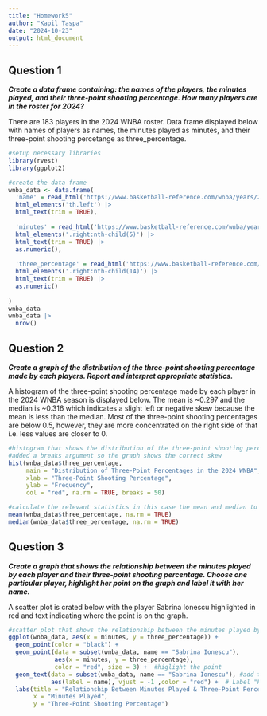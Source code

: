 ```yaml
---
title: "Homework5"
author: "Kapil Taspa"
date: "2024-10-23"
output: html_document
---
```


## Question 1

***Create a data frame containing: the names of the players, the minutes played, and their three-point shooting percentage. How many players are in the roster for 2024?***

There are 183 players in the 2024 WNBA roster. Data frame displayed below with names of players as names, the minutes played as minutes, and their three-point shooting percetange as three_percentage.

```r
#setup necessary libraries
library(rvest)
library(ggplot2)

#create the data frame
wnba_data <- data.frame(
  'name' = read_html('https://www.basketball-reference.com/wnba/years/2024_totals.html') |>
  html_elements('th.left') |>
  html_text(trim = TRUE),
  
  'minutes' = read_html('https://www.basketball-reference.com/wnba/years/2024_totals.html') |>
  html_elements('.right:nth-child(5)') |>
  html_text(trim = TRUE) |>
  as.numeric(),
  
  'three_percentage' = read_html('https://www.basketball-reference.com/wnba/years/2024_totals.html') |>
  html_elements('.right:nth-child(14)') |>
  html_text(trim = TRUE) |>
  as.numeric()
  
)
wnba_data
wnba_data |>
  nrow()
```

## Question 2

***Create a graph of the distribution of the three-point shooting percentage made by each players. Report and interpret appropriate statistics.***

A histogram of the three-point shooting percentage made by each player in the 2024 WNBA season is displayed below. The mean is \~0.297 and the median is \~0.316 which indicates a slight left or negative skew because the mean is less than the median. Most of the three-point shooting percentages are below 0.5, however, they are more concentrated on the right side of that i.e. less values are closer to 0.

```r
#histogram that shows the distribution of the three-point shooting percentage made by each player in the 2024 WNBA
#added a breaks argument so the graph shows the correct skew
hist(wnba_data$three_percentage, 
     main = "Distribution of Three-Point Percentages in the 2024 WNBA",
     xlab = "Three-Point Shooting Percentage",
     ylab = "Frequency",
     col = "red", na.rm = TRUE, breaks = 50)

#calculate the relevant statistics in this case the mean and median to determine the skew
mean(wnba_data$three_percentage, na.rm = TRUE)
median(wnba_data$three_percentage, na.rm = TRUE)
```

## Question 3

***Create a graph that shows the relationship between the minutes played by each player and their three-point shooting percentage. Choose one particular player, highlight her point on the graph and label it with her name.***

A scatter plot is crated below with the player Sabrina Ionescu highlighted in red and text indicating where the point is on the graph.

```r
#scatter plot that shows the relationship between the minutes played by each player and their three-point shooting percentage
ggplot(wnba_data, aes(x = minutes, y = three_percentage)) +
  geom_point(color = "black") +
  geom_point(data = subset(wnba_data, name == "Sabrina Ionescu"), 
             aes(x = minutes, y = three_percentage), 
             color = "red", size = 3) +  #higlight the point
  geom_text(data = subset(wnba_data, name == "Sabrina Ionescu"), #add text with her name
            aes(label = name), vjust = -1 ,color = "red") +  # Label "Player X" with her name
  labs(title = "Relationship Between Minutes Played & Three-Point Percentage in the 2024 WNBA",
       x = "Minutes Played",
       y = "Three-Point Shooting Percentage")


```
